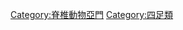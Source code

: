 {{Catnav|頁面分類|自然|生物|脊索動物門|脊椎動物亞門|frame=1}}
{{Catnav|頁面分類|自然|生物|动物|脊椎動物|frame=1}}
{{Catmore|哺乳动物}}
{{commonscat|Mammalia}}

[[Category:脊椎動物亞門|Category:脊椎動物亞門]]
[[Category:四足類|Category:四足類]]